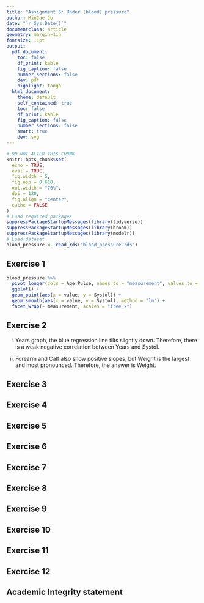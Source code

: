 ```yaml
---
title: "Assignment 6: Under (blood) pressure"
author: MinJae Jo
date: "`r Sys.Date()`"
documentclass: article
geometry: margin=1in
fontsize: 11pt
output:
  pdf_document:
    toc: false
    df_print: kable
    fig_caption: false
    number_sections: false
    dev: pdf
    highlight: tango
  html_document:
    theme: default
    self_contained: true
    toc: false
    df_print: kable
    fig_caption: false
    number_sections: false
    smart: true
    dev: svg
---
```


```r
# DO NOT ALTER THIS CHUNK
knitr::opts_chunk$set(
  echo = TRUE,
  eval = TRUE,
  fig.width = 5,
  fig.asp = 0.618,
  out.width = "70%",
  dpi = 120,
  fig.align = "center",
  cache = FALSE
)
# Load required packages
suppressPackageStartupMessages(library(tidyverse))
suppressPackageStartupMessages(library(broom))
suppressPackageStartupMessages(library(modelr))
# Load dataset
blood_pressure <- read_rds("blood_pressure.rds")
```

## Exercise 1
```r
blood_pressure %>%
  pivot_longer(cols = Age:Pulse, names_to = "measurement", values_to = "value") %>%
  ggplot() +
  geom_point(aes(x = value, y = Systol)) +
  geom_smooth(aes(x = value, y = Systol), method = "lm") +
  facet_wrap(~ measurement, scales = "free_x")
```


## Exercise 2

i) Years graph, the blue regression line tilts slightly down. Therefore, there is a weak negative correlation between Years and Systol.

ii) Forearm and Calf also show positive slopes, but Weight is the largest and most pronounced. Therefore, the answer is Weight.

## Exercise 3




## Exercise 4




## Exercise 5




## Exercise 6




## Exercise 7




## Exercise 8




## Exercise 9




## Exercise 10




## Exercise 11




## Exercise 12



## Academic Integrity statement